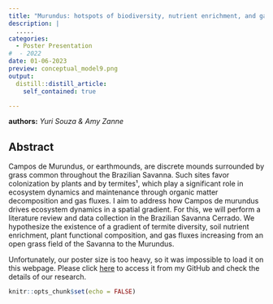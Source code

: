 ```yaml
---
title: "Murundus: hotspots of biodiversity, nutrient enrichment, and gas fluxes through termite activity"
description: |
  .....
categories:
  - Poster Presentation
#  - 2022
date: 01-06-2023
preview: conceptual_model9.png
output:
  distill::distill_article:
    self_contained: true

---
```

**authors:** *Yuri Souza & Amy Zanne*


## **Abstract**
Campos de Murundus, or earthmounds, are discrete mounds surrounded by grass common throughout the Brazilian Savanna. Such sites favor colonization by plants and by termites¹, which play a significant role in ecosystem dynamics and maintenance through organic matter decomposition and gas fluxes. I aim to address how Campos de murundus drives ecosystem dynamics in a spatial gradient. For this, we will perform a literature review and data collection in the Brazilian Savanna Cerrado. We hypothesize the existence of a gradient of termite diversity, soil nutrient enrichment, plant functional composition, and gas fluxes increasing from an open grass field of the Savanna to the Murundus.


Unfortunately, our poster size is too heavy, so it was impossible to load it on this webpage. Please click [here](https://github.com/souzayuri/betterposter_um_grad_symp_2023/blob/main/Yuri_Souza_PSI_poster.pdf) to access it from my GitHub and check the details of our research.

```r
knitr::opts_chunk$set(echo = FALSE)
```

<!-- adding share buttons on the right side of the page -->
<!-- AddToAny BEGIN -->
<div class="a2a_kit a2a_kit_size_32 a2a_floating_style a2a_vertical_style" style="right:0px; top:150px; data-a2a-url="https://souzayuri.github.io/" data-a2a-title="Yuri Souza">
<a class="a2a_button_twitter"></a>
</div>
<script>
var a2a_config = a2a_config || {};
a2a_config.onclick = 1;
</script>
<script async src="https://static.addtoany.com/menu/page.js"></script>
<!-- AddToAny END -->
